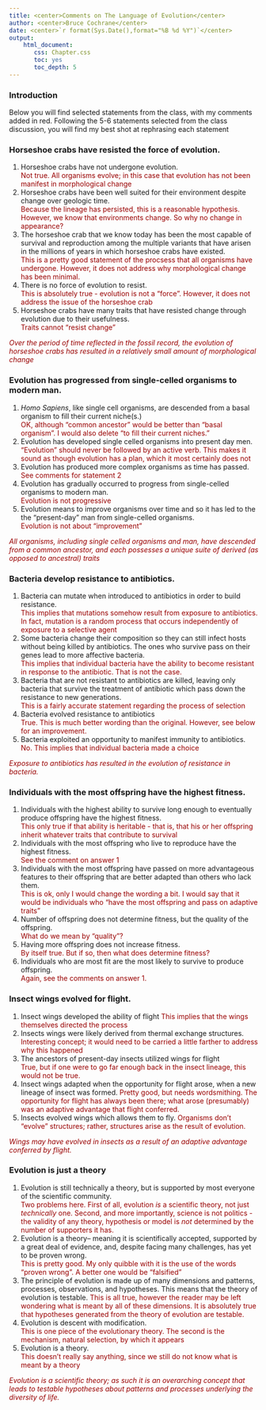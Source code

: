 ```yaml
---
title: <center>Comments on The Language of Evolution</center>
author: <center>Bruce Cochrane</center>
date: <center>`r format(Sys.Date(),format="%B %d %Y")`</center>
output: 
    html_document:
       css: Chapter.css
       toc: yes
       toc_depth: 5
---
```

### Introduction

Below you will find selected statements from the class, with my comments added in red.  Following the 5-6 statements selected from the class discussion, you will find my best shot at rephrasing each statement

### Horseshoe crabs have resisted the force of evolution.


1. Horseshoe crabs have not undergone evolution.   
<font color=#99000>Not true.  All organisms evolve; in this case that evolution has not been manifest in morphological change</font>
2. Horseshoe crabs have been well suited for their environment despite change over geologic time.  
<font color=#99000>Because the lineage has persisted, this is a reasonable hypothesis.  However, we know that environments change. So why no change in appearance?</font>
3. The horseshoe crab that we know today has been the most capable of survival and reproduction among the multiple variants that have arisen in the millions of years in which horseshoe crabs have existed.  
<font color=#99000>This is a pretty good statement of the procsess that all organisms have undergone.  However, it does not address why morphological change has been minimal.</font>  
4. There is no force of evolution to resist.  
<font color=#99000>This is absolutely true - evolution is not a "force".  However, it does not address the issue of the horseshoe crab</font>  
5.  Horseshoe crabs have many traits that have resisted change through evolution due to their usefulness.  
<font color=#99000>Traits cannot "resist change"</font>  

<font color=#99000> *Over the period of time reflected in the fossil record, the evolution of horseshoe crabs has resulted in a relatively small amount of morphological change* </font>

### Evolution has progressed from single-celled organisms to modern man.


1.   *Homo Sapiens*, like single cell organisms, are descended from a basal organism to fill their current niche(s.)  
<font color=#99000> OK, although "common ancestor" would be better than "basal organism".  I would also delete "to fill their current niches."</font>  
2.   Evolution has developed single celled organisms into present day men.
<font color=#99000>"Evolution" should never be followed by an active verb.  This makes it sound as though evolution has a plan, which it most certainly does not</font>  
3.  Evolution has produced more complex organisms as time has passed.  
<font color=#99000>See comments for statement 2</font>  
4. Evolution has gradually occurred to progress from single-celled organisms to modern man.  
<font color=#99000>Evolution is not progressive</font>
5. Evolution means to improve organisms over time and so it has led to the the "present-day" man from single-celled organisms.  
<font color=#99000>Evolution is not about "improvement"</font>

<font color=#99000>*All organisms, including single celled organisms and man, have descended from a common ancestor, and each possesses a unique suite of derived (as opposed to ancestral) traits*</font>

  

### Bacteria develop resistance to antibiotics.


1.  Bacteria can mutate when introduced to antibiotics in order to build resistance.  
<font color=#99000>This implies that mutations somehow result from exposure to antibiotics.  In fact, mutation is a random process that occurs independently of exposure to a selective agent</font>  
2.  Some bacteria change their composition so they can still infect hosts without being killed by antibiotics. The ones who survive pass on their genes lead to more affective bacteria.  
<font color=#99000>This implies that individual bacteria have the ability to become resistant in response to the antibiotic.  That is not the case.</font>  
3. Bacteria that are not resistant to antibiotics are killed, leaving only bacteria that survive the treatment of antibiotic which pass down the resistance to new generations.   
<font color=#99000>This is a fairly accurate statement regarding the process of selection </font>  
4. Bacteria evolved resistance to antibiotics  
<font color=#99000> True.  This is much better wording than the original.  However, see below for an improvement. </font>  
5. Bacteria exploited an opportunity to manifest immunity to antibiotics.  
<font color=#99000> No.   This implies that individual bacteria made a choice </font>

<font color=#99000> *Exposure to antibiotics has resulted in the evolution of resistance in bacteria.* </font>

### Individuals with the most offspring have the highest fitness.


1.  Individuals with the highest ability to survive long enough to eventually produce offspring have the highest fitness.  
<font color=#99000>  This only true if that ability is heritable - that is, that his or her offspring inherit whatever traits that contribute to survival </font>  
2.  Individuals with the most offspring who live to reproduce have the highest fitness.  
<font color=#99000> See the comment on answer 1 </font>  
3.  Individuals with the most offspring have passed on more advantageous features to their offspring that are better adapted than others who lack them.  
<font color=#99000> This is ok, only I would change the wording a bit.  I would say that it would be individuals who "have the most offspring and pass on adaptive traits"</font>  
4. Number of offspring does not determine fitness, but the quality of the offspring.   
<font color=#99000> What do we mean by "quality"?</font>
5.  Having more offspring does not increase fitness.  
<font color=#99000> By itself true.  But if so, then what does determine fitness?</font>  
6. Individuals who are most fit are the most likely to survive to produce offspring.  
<font color=#99000> Again, see the comments on answer 1.</font>  

### Insect wings evolved for flight.


1. Insect wings developed the ability of flight 
<font color=#99000> This implies that the wings themselves directed the process</font>  
2.  Insects wings were likely derived from thermal exchange structures. 
<font color=#99000> Interesting concept; it would need to be carried a little farther to address why this happened </font>  
3.  The ancestors of present-day insects utilized wings for flight  
<font color=#99000> True, but if one were to go far enough back in the insect lineage, this would not be true.</font>  
4.  Insect wings adapted when the opportunity for flight arose, when a new lineage of insect was formed. 
<font color=#99000> Pretty good, but needs wordsmithing.  The opportunity for flight has always been there; what arose (presumably) was an adaptive advantage that flight conferred.</font>  
5.  Insects evolved wings which allows them to fly. 
<font color=#99000> Organisms don't "evolve" structures; rather, structures arise as the result of evolution. </font>

<font color=#99000> *Wings may have evolved in insects as a result of an adaptive advantage conferred by flight.* </font>


### Evolution is just a theory


1.  Evolution is still technically a theory, but is supported by most everyone of the scientific community.  
<font color=#99000>Two problems here.  First of all, evolution *is* a scientific theory, not just *technically* one.  Second, and more importantly, science is not politics - the validity of any theory, hypothesis or model is *not* determined by the number of supporters it has.</font>
2.  Evolution is a theory-- meaning it is scientifically accepted, supported by a great deal of evidence, and, despite facing many challenges, has yet to be proven wrong.  
<font color=#99000>This is pretty good.  My only quibble with it is the use of the words "proven wrong".  A better one would be "falsified"</font> 
3. The principle of evolution is made up of many dimensions and patterns, processes, observations, and hypotheses. This means that the theory of evolution is testable. 
<font color=#99000>This is all true, however the reader may be left wondering what is meant by all of these dimensions.  It is absolutely true that hypotheses generated from the theory of evolution are testable.</font>
4.  Evolution is descent with modification.  
<font color=#99000>This is one piece of the evolutionary theory.  The second is the mechanism, natural selection, by which it appears</font>  
5.  Evolution is a theory.  
 <font color=#99000>This doesn't really say anything, since we still do not know what is meant by a theory</font>
 
<font color=#99000> *Evolution is a scientific theory; as such it is an overarching concept that leads to testable hypotheses about patterns and processes underlying the diversity of life.*</font> 